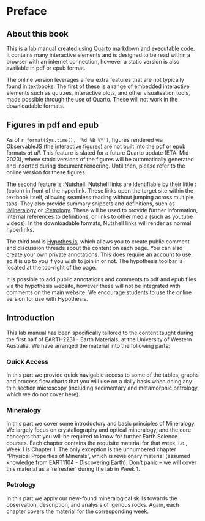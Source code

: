 # Preface {.unnumbered}

## About this book {.unnumbered}
This is a lab manual created using [Quarto](https://quarto.org) markdown and executable code. It contains many interactive elements and is designed to be read within a browser with an internet connection, however a static version is also available in pdf or epub format. 

The online version leverages a few extra features that are not typically found in textbooks. The first of these is a range of embedded interactive elements such as quizzes, interactive plots, and other visualisation tools, made possible through the use of Quarto. These will not work in the downloadable formats. 

:::{.callout-note}
# Figures in pdf and epub
As of `r format(Sys.time(), '%d %B %Y')`, figures rendered via ObservableJS (the interactive figures) are not built into the pdf or epub formats *at all*. This feature is slated for a future Quarto update (ETA: Mid 2023), where static versions of the figures will be automatically generated and inserted during document rendering. Until then, please refer to the online version for these figures.
:::

The second feature is [:Nutshell](https://ncase.me/nutshell/). Nutshell links are identifiable by their little : (colon) in front of the hyperlink. These links open the target site within the textbook itself, allowing seamless reading without jumping across multiple tabs. They also provide summary snippets and definitions, such as [:Mineralogy](https://en.wikipedia.org/wiki/Mineralogy) or [:Petrology](https://en.wikipedia.org/wiki/Petrology). These will be used to provide further information, internal references to definitions, or links to other media (such as youtube videos). In the downloadable formats, Nutshell links will render as normal hyperlinks.

The third tool is [Hypothes.is](https://web.hypothes.is/), which allows you to create public comment and discussion threads about the content on each page. You can also create your own private annotations. This does require an account to use, so it is up to you if you wish to join in or not. The hypothesis toolbar is located at the top-right of the page. 

:::{.callout-note}
It is possible to add public annotations and comments to pdf and epub files via the hypothesis website, however these will not be integrated with comments on the main website. We encourage students to use the online version for use with Hypothesis.
:::

<!-- The final tool is [Utteranc.es](https://utteranc.es/), which allows you to log any issues or typos through github. Much of this could also be captured via Hypothesis, but we encourage users to keep hypothesis for comments and discussion on the topics at hand, and use Utterances for any issues which need *fixing*. -->

## Introduction

This lab manual has been specifically tailored to the content taught during the first half of EARTH2231 - Earth Materials, at the University of Western Australia. We have arranged the material into the following parts:

### Quick Access

In this part we provide quick navigable access to some of the tables, graphs and process flow charts that you will use on a daily basis when doing any thin section microscopy (including sedimentary and metamorphic petrology, which we do not cover here). 

### Mineralogy

In this part we cover some introductory and basic principles of Mineralogy. We largely focus on crystallography and optical mineralogy, and the core concepts that you will be required to know for further Earth Science courses. Each chapter contains the requisite material for that week, i.e., Week 1 is Chapter 1. The only exception is the unnumbered chapter "Physical Properties of Minerals", which is revisionary material (assumed knowledge from EART1104 - Discovering Earth). Don't panic -- we will cover this material as a 'refresher' during the lab in Week 1.

### Petrology

In this part we apply our new-found mineralogical skills towards the observation, description, and analysis of igenous rocks. Again, each chapter covers the material for the corresponding week. 